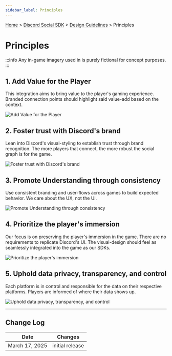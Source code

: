 ```yaml
---
sidebar_label: Principles
---
```


[Home](/docs/intro) > [Discord Social SDK](/docs/discord-social-sdk/overview) > [Design Guidelines](/docs/discord-social-sdk/design-guidelines) > Principles

# Principles

:::info
Any in-game imagery used in is purely fictional for concept purposes.
:::

## 1. Add Value for the Player

This integration aims to bring value to the player's gaming experience. Branded connection points should highlight said value-add based on the context.

![Add Value for the Player](images/social-sdk/design-guidelines/Principle-03.png)

## 2. Foster trust with Discord's brand 

Lean into Discord's visual-styling to establish trust through brand recognition. The more players that connect, the more robust the social graph is for the game.

![Foster trust with Discord's brand](images/social-sdk/design-guidelines/Principle-04.png)

## 3. Promote Understanding through consistency

Use consistent branding and user-flows across games to build expected behavior. We care about the UX, not the UI.

![Promote Understanding through consistency](images/social-sdk/design-guidelines/Principle-05.png)

## 4. Prioritize the player's immersion

Our focus is on preserving the player's immersion in the game. There are no requirements to replicate Discord's UI. The visual-design should feel as seamlessly integrated into the game as our SDKs.

![Prioritize the player's immersion](images/social-sdk/design-guidelines/Principle-06.png)

## 5. Uphold data privacy, transparency, and control

Each platform is in control and responsible for the data on their respective platforms. Players are informed of where their data shows up.

![Uphold data privacy, transparency, and control](images/social-sdk/design-guidelines/Principle-07.png)

---

## Change Log

| Date           | Changes         |
|----------------|-----------------|
| March 17, 2025 | initial release |

